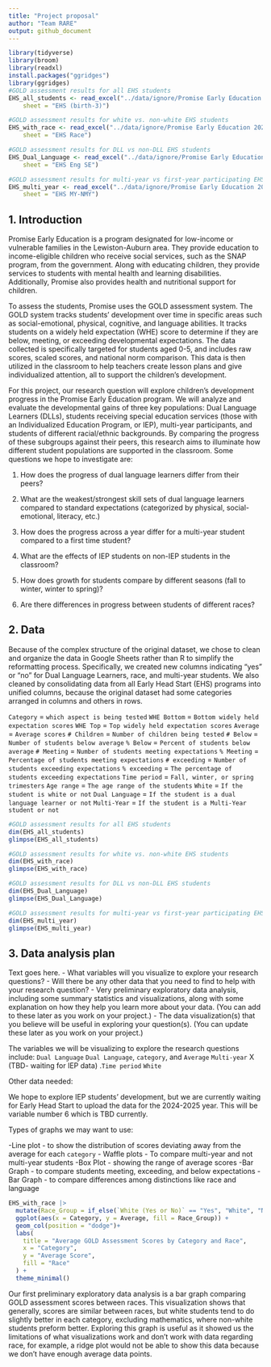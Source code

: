 ```yaml
---
title: "Project proposal"
author: "Team RARE"
output: github_document
---
```


```r
library(tidyverse)
library(broom)
library(readxl)
install.packages("ggridges")
library(ggridges)
#GOLD assessment results for all EHS students
EHS_all_students <- read_excel("../data/ignore/Promise Early Education 2024-2025 Data- CLEAN.xlsx", 
    sheet = "EHS (birth-3)")

#GOLD assessment results for white vs. non-white EHS students
EHS_with_race <- read_excel("../data/ignore/Promise Early Education 2024-2025 Data- CLEAN.xlsx", 
    sheet = "EHS Race")

#GOLD assessment results for DLL vs non-DLL EHS students
EHS_Dual_Language <- read_excel("../data/ignore/Promise Early Education 2024-2025 Data- CLEAN.xlsx", 
    sheet = "EHS Eng SE")

#GOLD assessment results for multi-year vs first-year participating EHS students
EHS_multi_year <- read_excel("../data/ignore/Promise Early Education 2024-2025 Data- CLEAN.xlsx", 
    sheet = "EHS MY-NMY")
```

## 1. Introduction

Promise Early Education is a program designated for low-income or vulnerable families in the Lewiston-Auburn area. They provide education to income-eligible children who receive social services, such as the SNAP program, from the government. Along with educating children, they provide services to students with mental health and learning disabilities. Additionally, Promise also provides health and nutritional support for children. 

To assess the students, Promise uses the GOLD assessment system. The GOLD system tracks students' development over time in specific areas such as social-emotional, physical, cognitive, and language abilities. It tracks students on a widely held expectation (WHE) score to determine if they are below, meeting, or exceeding developmental expectations. The data collected is specifically targeted for students aged 0-5, and includes raw scores, scaled scores, and national norm comparison. This data is then utilized in the classroom to help teachers create lesson plans and give individualized attention, all to support the children’s development. 

For this project, our research question will explore children's development progress in the Promise Early Education program. We will analyze and evaluate the developmental gains of three key populations: Dual Language Learners (DLLs), students receiving special education services (those with an Individualized Education Program, or IEP), multi-year participants, and students of different racial/ethnic backgrounds. By comparing the progress of these subgroups against their peers, this research aims to illuminate how different student populations are supported in the classroom. Some questions we hope to investigate are: 

1. How does the progress of dual language learners differ from their peers?

2. What are the weakest/strongest skill sets of dual language learners compared to standard expectations (categorized by physical, social-emotional, literacy, etc.)

3. How does the progress across a year differ for a multi-year student compared to a first time student?

4. What are the effects of IEP students on non-IEP students in the classroom?

5. How does growth for students compare by different seasons (fall to winter, winter to spring)? 

6. Are there differences in progress between students of different races?



## 2. Data

Because of the complex structure of the original dataset, we chose to clean and organize the data in Google Sheets rather than R to simplify the reformatting process. Specifically, we created new columns indicating “yes” or “no” for Dual Language Learners, race, and multi-year students. We also cleaned by consolidating data from all Early Head Start (EHS) programs into unified columns, because the original dataset had some categories arranged in columns and others in rows.


`Category` = `which aspect is being tested` 
`WHE Bottom` = `Bottom widely held expectation scores`
`WHE Top` = `Top widely held expectation scores` 
`Average` = `Average scores` 
`# Children` = `Number of children being tested` 
`# Below` = `Number of students below average`
`% Below` = `Percent of students below average`
`# Meeting` = `Number of students meeting expectations` 
`% Meeting` = `Percentage of students meeting expectations` 
` # exceeding` = `Number of students exceeding expectations` 
`% exceeding` = `The percentage of students exceeding expectations`
`Time period` = `Fall, winter, or spring trimesters` 
`Age range` = `The age range of the students` 
`White` = `If the student is white or not`
`Dual Language` = `If the student is a dual language learner or not` 
`Multi-Year` = `If the student is a Multi-Year student or not` 


```r

#GOLD assessment results for all EHS students
dim(EHS_all_students)
glimpse(EHS_all_students)

```
```r
#GOLD assessment results for white vs. non-white EHS students
dim(EHS_with_race)
glimpse(EHS_with_race)
```

```r
#GOLD assessment results for DLL vs non-DLL EHS students
dim(EHS_Dual_Language)
glimpse(EHS_Dual_Language)
```

```r
#GOLD assessment results for multi-year vs first-year participating EHS students
dim(EHS_multi_year)
glimpse(EHS_multi_year)
```

## 3. Data analysis plan

Text goes here.
- What variables will you visualize to explore your research questions?
- Will there be any other data that you need to find to help with your research question?
- Very preliminary exploratory data analysis, including some summary statistics and visualizations, along with some explanation on how they help you learn more about your data. (You can add to these later as you work on your project.)
- The data visualization(s) that you believe will be useful in exploring your question(s). (You can update these later as you work on your project.)

The variables we will be visualizing to explore the research questions include:
`Dual Language`
`Dual Language`, `category`, and `Average`
`Multi-year`
X (TBD- waiting for IEP data)
.`Time period` 
`White`

Other data needed:

We hope to explore IEP students' development, but we are currently waiting for Early Head Start to upload the data for the 2024-2025 year. This will be variable number 6 which is TBD currently. 

Types of graphs we may want to use:

-Line plot - to show the distribution of scores deviating away from the average for each `category`
- Waffle plots - To compare multi-year and not multi-year students 
-Box Plot - showing the range of average scores
-Bar Graph - to compare students meeting, exceeding, and below expectations 
- Bar Graph - to compare differences among distinctions like race and language


```r
EHS_with_race |>
  mutate(Race_Group = if_else(`White (Yes or No)` == "Yes", "White", "Non-White")) |>
  ggplot(aes(x = Category, y = Average, fill = Race_Group)) +
  geom_col(position = "dodge")+
  labs(
    title = "Average GOLD Assessment Scores by Category and Race",
    x = "Category",
    y = "Average Score",
    fill = "Race"
  ) +
  theme_minimal() 
```
Our first preliminary exploratory data analysis is a bar graph comparing GOLD assessment scores between races. This visualization shows that generally, scores are similar between races, but white students tend to do slightly better in each category, excluding mathematics, where non-white students preform better. Exploring this graph is useful as it showed us the limitations of what visualizations work and don't work with data regarding race, for example, a ridge plot would not be able to show this data because we don't have enough average data points.
